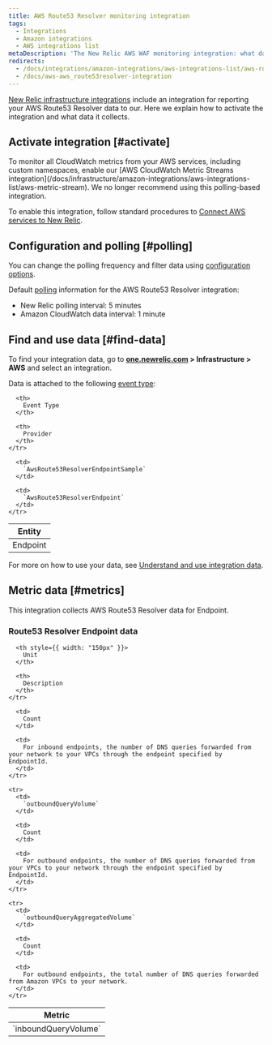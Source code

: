 ```yaml
---
title: AWS Route53 Resolver monitoring integration
tags:
  - Integrations
  - Amazon integrations
  - AWS integrations list
metaDescription: 'The New Relic AWS WAF monitoring integration: what data it reports, and how to enable it.'
redirects:
  - /docs/integrations/amazon-integrations/aws-integrations-list/aws-route53-resolver-monitoring-integration
  - /docs/aws-aws_route53resolver-integration
---
```


[New Relic infrastructure integrations](/docs/infrastructure/integrations-getting-started/getting-started/introduction-infrastructure-integrations) include an integration for reporting your AWS Route53 Resolver data to our. Here we explain how to activate the integration and what data it collects.

## Activate integration [#activate]

<Callout variant="important">
  To monitor all CloudWatch metrics from your AWS services, including custom namespaces, enable our [AWS CloudWatch Metric Streams integration](/docs/infrastructure/amazon-integrations/aws-integrations-list/aws-metric-stream). We no longer recommend using this polling-based integration.
</Callout>

To enable this integration, follow standard procedures to [Connect AWS services to New Relic](/docs/infrastructure/infrastructure-integrations/getting-started/connect-aws-integrations-infrastructure).

## Configuration and polling [#polling]

You can change the polling frequency and filter data using [configuration options](/docs/integrations/new-relic-integrations/getting-started/configure-polling-frequency-data-collection-cloud-integrations).

Default [polling](/docs/infrastructure/amazon-integrations/aws-integrations-list/aws-polling-intervals-infrastructure-integrations) information for the AWS Route53 Resolver integration:

* New Relic polling interval: 5 minutes
* Amazon CloudWatch data interval: 1 minute

## Find and use data [#find-data]

To find your integration data, go to **[one.newrelic.com](https://one.newrelic.com/all-capabilities) > Infrastructure > AWS** and select an integration.

Data is attached to the following [event type](/docs/data-apis/understand-data/new-relic-data-types/#event-data):

<table>
  <thead>
    <tr>
      <th>
        Entity
      </th>

      <th>
        Event Type
      </th>

      <th>
        Provider
      </th>
    </tr>
  </thead>

  <tbody>
    <tr>
      <td>
        Endpoint
      </td>

      <td>
        `AwsRoute53ResolverEndpointSample`
      </td>

      <td>
        `AwsRoute53ResolverEndpoint`
      </td>
    </tr>
  </tbody>
</table>

For more on how to use your data, see [Understand and use integration data](/docs/infrastructure/integrations/find-use-infrastructure-integration-data).

## Metric data [#metrics]

This integration collects AWS Route53 Resolver data for Endpoint.

### Route53 Resolver Endpoint data

<table>
  <thead>
    <tr>
      <th style={{ width: "275px" }}>
        Metric
      </th>

      <th style={{ width: "150px" }}>
        Unit
      </th>

      <th>
        Description
      </th>
    </tr>
  </thead>

  <tbody>
    <tr>
      <td>
        `inboundQueryVolume`
      </td>

      <td>
        Count
      </td>

      <td>
        For inbound endpoints, the number of DNS queries forwarded from your network to your VPCs through the endpoint specified by EndpointId.
      </td>
    </tr>

    <tr>
      <td>
        `outboundQueryVolume`
      </td>

      <td>
        Count
      </td>

      <td>
        For outbound endpoints, the number of DNS queries forwarded from your VPCs to your network through the endpoint specified by EndpointId.
      </td>
    </tr>

    <tr>
      <td>
        `outboundQueryAggregatedVolume`
      </td>

      <td>
        Count
      </td>

      <td>
        For outbound endpoints, the total number of DNS queries forwarded from Amazon VPCs to your network.
      </td>
    </tr>
  </tbody>
</table>
